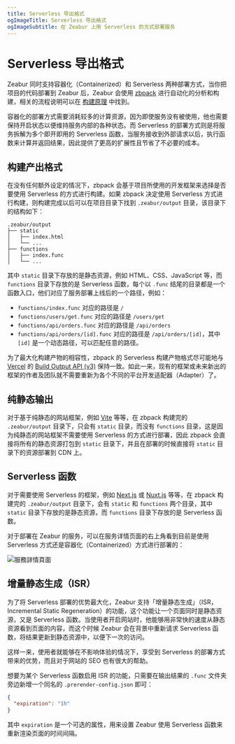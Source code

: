 ```yaml
---
title: Serverless 导出格式
ogImageTitle: Serverless 导出格式
ogImageSubtitle: 在 Zeabur 上用 Serverless 的方式部署服务
---
```



# Serverless 导出格式

Zeabur 同时支持容器化（Containerized）和 Serverless 两种部署方式，当你把项目的代码部署到 Zeabur 后，Zeabur 会使用 [zbpack](https://github.com/zeabur/zbpack) 进行自动化的分析和构建，相关的流程说明可以在 [构建原理](./builds) 中找到。

容器化的部署方式需要消耗较多的计算资源，因为即使服务没有被使用，他也需要保持开启状态以便维持服务内部的各种状态。而 Serverless 的部署方式则是将服务拆解为多个即开即用的 Serverless 函数，当服务接收到外部请求以后，执行函数来计算并返回结果，因此提供了更高的扩展性且节省了不必要的成本。

## 构建产出格式

在没有任何额外设定的情况下，zbpack 会基于项目所使用的开发框架来选择是否要使用 Serverless 的方式进行构建。如果 zbpack 决定使用 Serverless 方式进行构建，则构建完成以后可以在项目目录下找到 `.zeabur/output` 目录，该目录下的结构如下：

```
.zeabur/output
├── static
│   ├── index.html
│   └── ...
├── functions
│   ├── index.func
│   └── ...
```

其中 `static` 目录下存放的是静态资源，例如 HTML、CSS、JavaScript 等，而 `functions` 目录下存放的是 Serverless 函数，每个以 `.func` 结尾的目录都是一个函数入口，他们对应了服务部署上线后的一个路径，例如：

- `functions/index.func` 对应的路径是 `/`
- `functions/users/get.func` 对应的路径是 `/users/get`
- `functions/api/orders.func` 对应的路径是 `/api/orders`
- `functions/api/orders/[id].func` 对应的路径是 `/api/orders/[id]`，其中 `[id]` 是一个动态路径，可以匹配任意的路径。

为了最大化构建产物的相容性，zbpack 的 Serverless 构建产物格式尽可能地与 [Vercel](https://vercel.com/) 的 [Build Output API (v3)](https://vercel.com/docs/build-output-api/v3) 保持一致。如此一来，现有的框架或未来新出的框架的作者及团队就不需要重新为各个不同的平台开发适配器（Adapter）了。

## 纯静态输出

对于基于纯静态的网站框架，例如 [Vite](https://vitejs.dev/) 等等，在 zbpack 构建完的 `.zeabur/output` 目录下，只会有 `static` 目录，而没有 `functions` 目录，这是因为纯静态的网站框架不需要使用 Serverless 的方式进行部署，因此 zbpack 会直接将所有的静态资源打包到 `static` 目录下，并且在部署的时候直接将 `static` 目录下的资源部署到 CDN 上。

## Serverless 函数

对于需要使用 Serverless 的框架，例如 [Next.js](https://nextjs.org/) 或 [Nuxt.js](https://nuxtjs.org/) 等等，在 zbpack 构建完的 `.zeabur/output` 目录下，会有 `static` 和 `functions` 两个目录，其中 `static` 目录下存放的是静态资源，而 `functions` 目录下存放的是 Serverless 函数。

对于部署在 Zeabur 的服务，可以在服务详情页面的右上角看到目前是使用 Serverless 方式还是容器化（Containerized）方式进行部署的：

![服務詳情頁面](/advanced/serverless.png)

## 增量静态生成（ISR）

为了将 Serverless 部署的优势最大化，Zeabur 支持「增量静态生成」（ISR，Incremental Static Regeneration）的功能，这个功能让一个页面同时是静态资源，又是 Serverless 函数。当使用者开启网站时，他能够用非常快的速度从静态资源看到页面的内容，而这个时候 Zeabur 会在背景中重新请求 Serverless 函数，将结果更新到静态资源中，以便下一次的访问。

这样一来，使用者就能够在不影响体验的情况下，享受到 Serverless 的部署方式带来的优势，而且对于网站的 SEO 也有很大的帮助。

想要为某个 Serverless 函数启用 ISR 的功能，只需要在输出结果的 `.func` 文件夹旁边新增一个同名的 `.prerender-config.json` 即可：

```json
{
  "expiration": "1h"
}
```

其中 `expiration` 是一个可选的属性，用来设置 Zeabur 使用 Serverless 函数来重新渲染页面的时间间隔。
